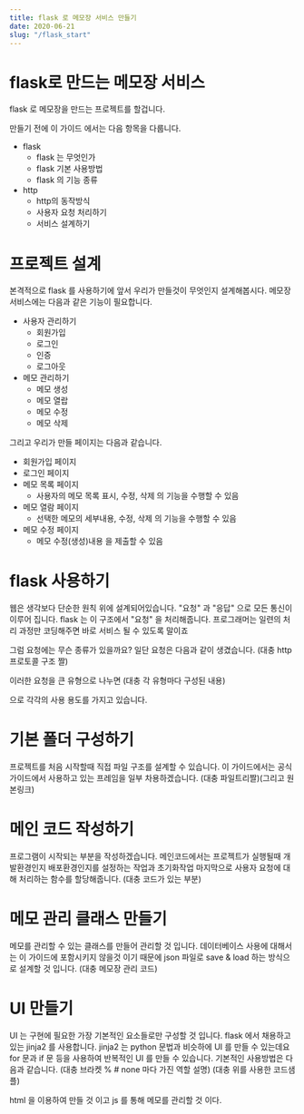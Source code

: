 ```yaml
---
title: flask 로 메모장 서비스 만들기
date: 2020-06-21
slug: "/flask_start"
---
```


# flask로 만드는 메모장 서비스
flask 로 메모장을 만드는 프로젝트를 할겁니다.

만들기 전에 이 가이드 에서는 다음 항목을 다룹니다.

- flask
    - flask 는 무엇인가
    - flask 기본 사용방법
    - flask 의 기능 종류
- http
    - http의 동작방식
    - 사용자 요청 처리하기
    - 서비스 설계하기

# 프로젝트 설계
본격적으로 flask 를 사용하기에 앞서 우리가 만들것이 무엇인지 설계해봅시다.
메모장 서비스에는 다음과 같은 기능이 필요합니다.

- 사용자 관리하기
    - 회원가입
    - 로그인
    - 인증
    - 로그아웃
- 메모 관리하기
    - 메모 생성
    - 메모 열랍
    - 메모 수정
    - 메모 삭제

그리고 우리가 만들 페이지는 다음과 같습니다.

- 회원가입 페이지
- 로그인 페이지
- 메모 목록 페이지
    * 사용자의 메모 목록 표시, 수정, 삭제 의 기능을 수행할 수 있음
- 메모 열람 페이지
    * 선택한 메모의 세부내용, 수정, 삭제 의 기능을 수행할 수 있음
- 메모 수정 페이지
    * 메모 수정(생성)내용 을 제출할 수 있음

# flask 사용하기
웹은 생각보다 단순한 원칙 위에 설계되어있습니다. "요청" 과 "응답" 으로 모든 통신이 이루어 집니다. flask 는 이 구조에서 "요청" 을 처리해줍니다. 프로그래머는 일련의 처리 과정만 코딩해주면 바로 서비스 될 수 있도록 말이죠

그럼 요청에는 무슨 종류가 있을까요? 
일단 요청은 다음과 같이 생겼습니다.
(대충 http 프로토콜 구조 짤)

이러한 요청을 큰 유형으로 나누면
(대충 각 유형마다 구성된 내용)

으로 각각의 사용 용도를 가지고 있습니다.

# 기본 폴더 구성하기
프로젝트를 처음 시작할때 직접 파일 구조를 설계할 수 있습니다.
이 가이드에서는 공식가이드에서 사용하고 있는 프레임을 일부 차용하겠습니다.
(대충 파일트리짤)(그리고 원본링크)

# 메인 코드 작성하기
프로그램이 시작되는 부분을 작성하겠습니다.
메인코드에서는 프로젝트가 실행될때 개발환경인지 배포환경인지를 설정하는 작업과 초기화작업 마지막으로 사용자 요청에 대해 처리하는 함수를 할당해줍니다.
(대충 코드가 있는 부분)

# 메모 관리 클래스 만들기
메모를 관리할 수 있는 클래스를 만들어 관리할 것 입니다.
데이터베이스 사용에 대해서는 이 가이드에 포함시키지 않을것 이기 때문에 json 파일로 save & load 하는 방식으로 설계할 것 입니다.
(대충 메모장 관리 코드)

# UI 만들기
UI 는 구현에 필요한 가장 기본적인 요소들로만 구성할 것 입니다.
flask 에서 채용하고 있는 jinja2 를 사용합니다. jinja2 는 python 문법과 비슷하에 UI 를 만들 수 있는데요 for 문과 if 문 등을 사용하여 반복적인 UI 를 만들 수 있습니다.
기본적인 사용방법은 다음과 같습니다.
(대충 브라켓 % # none  마다 가진 역할 설명)
(대충 위를 사용한 코드샘플)

html 을 이용하여 만들 것 이고 js 를 통해 메모를 관리할 것 이다.
